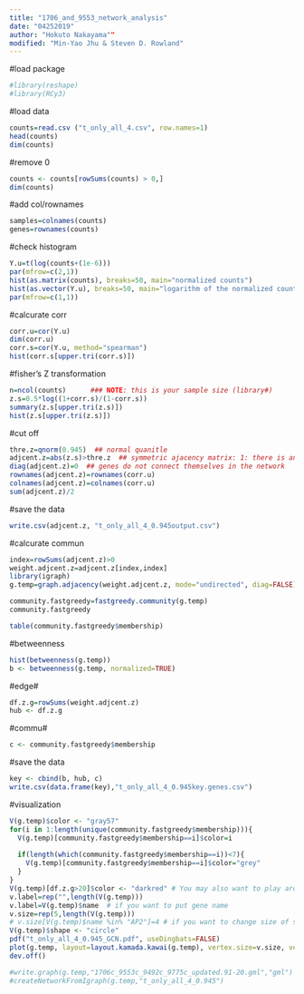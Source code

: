---
title: "1706_and_9553_network_analysis"
date: "04252019"
author: "Hokuto Nakayama""
modified: "Min-Yao Jhu & Steven D. Rowland"
---


#load package
```{r}
#library(reshape)
#library(RCy3)
```


#load data
```{r}
counts=read.csv ("t_only_all_4.csv", row.names=1)
head(counts)
dim(counts)
```


#remove 0
```{r}
counts <- counts[rowSums(counts) > 0,]
dim(counts)
```


#add col/rownames
```{r}
samples=colnames(counts)
genes=rownames(counts)
```


#check histogram
```{r}
Y.u=t(log(counts+(1e-6)))
par(mfrow=c(2,1))
hist(as.matrix(counts), breaks=50, main="normalized counts")
hist(as.vector(Y.u), breaks=50, main="logarithm of the normalized counts")
par(mfrow=c(1,1))
```


#calcurate corr
```{r}
corr.u=cor(Y.u)
dim(corr.u)
corr.s=cor(Y.u, method="spearman")
hist(corr.s[upper.tri(corr.s)])
```


#fisher's Z transformation
```{r}
n=ncol(counts)      ### NOTE: this is your sample size (library#)
z.s=0.5*log((1+corr.s)/(1-corr.s))
summary(z.s[upper.tri(z.s)])
hist(z.s[upper.tri(z.s)])
```


#cut off
```{r}
thre.z=qnorm(0.945)  ## normal quanitle
adjcent.z=abs(z.s)>thre.z  ## symmetric ajacency matrix: 1: there is an edge; 0 : there is no edge
diag(adjcent.z)=0  ## genes do not connect themselves in the network
rownames(adjcent.z)=rownames(corr.u)
colnames(adjcent.z)=colnames(corr.u)
sum(adjcent.z)/2
```


#save the data
```{r}
write.csv(adjcent.z, "t_only_all_4_0.945output.csv")
```


#calcurate commun
```{r}
index=rowSums(adjcent.z)>0
weight.adjcent.z=adjcent.z[index,index]
library(igraph)
g.temp=graph.adjacency(weight.adjcent.z, mode="undirected", diag=FALSE)

community.fastgreedy=fastgreedy.community(g.temp)
community.fastgreedy

table(community.fastgreedy$membership)
```


#betweenness
```{r}
hist(betweenness(g.temp))
b <- betweenness(g.temp, normalized=TRUE)
```


#edge#
```{r}
df.z.g=rowSums(weight.adjcent.z)
hub <- df.z.g
```


#commu#
```{r}
c <- community.fastgreedy$membership
```


#save the data
```{r}
key <- cbind(b, hub, c)
write.csv(data.frame(key),"t_only_all_4_0.945key.genes.csv")
```


#visualization
```{r}
V(g.temp)$color <- "gray57"
for(i in 1:length(unique(community.fastgreedy$membership))){
  V(g.temp)[community.fastgreedy$membership==i]$color=i
 
  if(length(which(community.fastgreedy$membership==i))<7){
    V(g.temp)[community.fastgreedy$membership==i]$color="grey"
  }
}
V(g.temp)[df.z.g>20]$color <- "darkred" # You may also want to play around with hub gene thresholds
v.label=rep("",length(V(g.temp)))
v.label=V(g.temp)$name  # if you want to put gene name
v.size=rep(5,length(V(g.temp)))
# v.size[V(g.temp)$name %in% "AP2"]=4 # if you want to change size of specific nodes
V(g.temp)$shape <- "circle"
pdf("t_only_all_4_0.945_GCN.pdf", useDingbats=FALSE)
plot(g.temp, layout=layout.kamada.kawai(g.temp), vertex.size=v.size, vertex.frame.color=NA,vertex.label=v.label, vertex.label.cex=0.05,edge.color="gray57", edge.width =0.2)
dev.off()
```


```{r}

#write.graph(g.temp,"1706c_9553c_9492c_9775c_updated.91-20.gml","gml")
#createNetworkFromIgraph(g.temp,"t_only_all_4_0.945")
```


